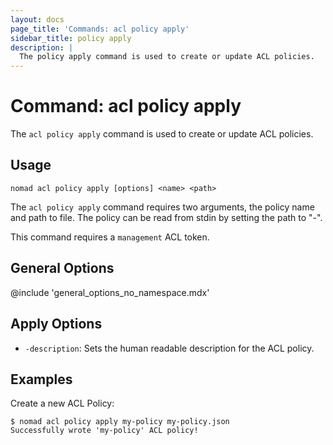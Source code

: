 ```yaml
---
layout: docs
page_title: 'Commands: acl policy apply'
sidebar_title: policy apply
description: |
  The policy apply command is used to create or update ACL policies.
---
```


# Command: acl policy apply

The `acl policy apply` command is used to create or update ACL policies.

## Usage

```plaintext
nomad acl policy apply [options] <name> <path>
```

The `acl policy apply` command requires two arguments, the policy name and path
to file. The policy can be read from stdin by setting the path to "-".

This command requires a `management` ACL token.

## General Options

@include 'general_options_no_namespace.mdx'

## Apply Options

- `-description`: Sets the human readable description for the ACL policy.

## Examples

Create a new ACL Policy:

```shell-session
$ nomad acl policy apply my-policy my-policy.json
Successfully wrote 'my-policy' ACL policy!
```
